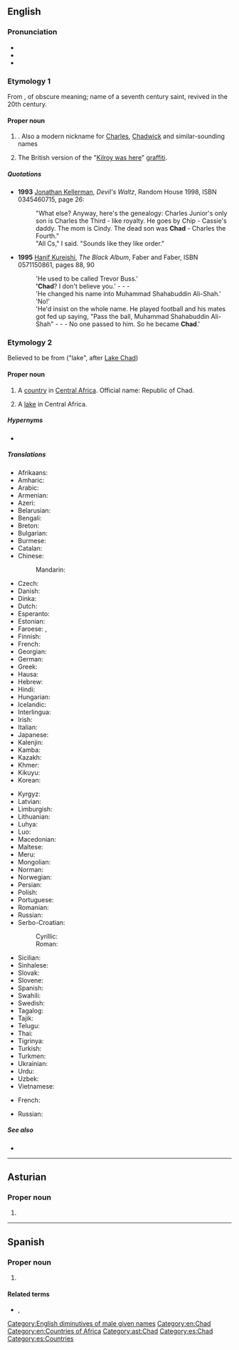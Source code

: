 {{also|chad}}
==English==
{{wikipedia}}

===Pronunciation===
* {{IPA|/tʃæd/|lang=en}}
* {{audio|En-us-Chad.ogg|Audio (US)|lang=en}}
* {{rhymes|æd|lang=en}}

===Etymology 1===
From {{etyl|ang|en}} {{m|ang|Ċeadda}}, of obscure meaning; name of a seventh century saint, revived in the 20th century.

====Proper noun====
{{en-proper noun}}

# {{given name|male|from=Old English}}. Also a modern nickname for [[Charles]], [[Chadwick]] and similar-sounding names
# {{senseid|en|Q597180}}{{lb|en|British}} The British version of the "[[Kilroy was here]]" [[graffiti]].

=====Quotations=====
* '''1993''' [[w:Jonathan Kellerman|Jonathan Kellerman]], ''Devil's Waltz'', Random House 1998, ISBN 0345460715, page 26:
*: "What else? Anyway, here's the genealogy: Charles Junior's only son is Charles the Third - like royalty. He goes by Chip - Cassie's daddy. The mom is Cindy. The dead son was '''Chad''' - Charles the Fourth."
*: "All Cs," I said. "Sounds like they like order."
* '''1995''' [[w:Hanif Kureishi|Hanif Kureishi]], ''The Black Album'', Faber and Faber, ISBN 0571150861, pages 88, 90
*: 'He used to be called Trevor Buss.'
*: ''''Chad'''? I don't believe you.' - - -
*: 'He changed his name into Muhammad Shahabuddin Ali-Shah.'
*: 'No!'
*: 'He'd insist on the whole name. He played football and his mates got fed up saying, "Pass the ball, Muhammad Shahabuddin Ali-Shah" - - - No one passed to him. So he became '''Chad'''.'

===Etymology 2===
Believed to be from {{etyl|kr|en}} {{m|kr|tsade}} ("lake", after [[w:Lake Chad|Lake Chad]])

====Proper noun====
{{en-proper noun}}

# {{senseid|en|Q657}}A [[country]] in [[Central Africa]]. Official name: Republic of Chad.
# {{senseid|en|Q125309}}A [[lake]] in Central Africa.

=====Hypernyms=====
* {{l|en|Subsahara}}

=====Translations=====
{{trans-top|id=Q657|country}}
* Afrikaans: {{t|af|Tsjad}}
* Amharic: {{t|am|ቻድ}}
* Arabic: {{t|ar|تْشَاد|m}}
* Armenian: {{t|hy|Չադ}}
* Azeri: {{t+|az|Çad}}
* Belarusian: {{t|be|Чад|m}}
* Bengali: {{t|bn|চাদ}}
* Breton: {{t|br|Tchad}}
* Bulgarian: {{t|bg|Чад|sc=Cyrl}}
* Burmese: {{t|my|ချဒ်}}
* Catalan: {{t+|ca|Txad|m}}
* Chinese:
*: Mandarin: {{t+|cmn|乍得|tr=Zhàdé|sc=Hani}}
* Czech: {{t+|cs|Čad|m}}
* Danish: {{t+|da|Tchad}}
* Dinka: {{t|din|Cad}}
* Dutch: {{t+|nl|Tsjaad}}
* Esperanto: {{t+|eo|Ĉado}}
* Estonian: {{t+|et|Tšaad}}
* Faroese: {{t|fo|Kjadd|n}}, {{t|fo|Kjad|n}}
* Finnish: {{t+|fi|Tšad}}
* French: {{t+|fr|Tchad}}
* Georgian: {{t|ka|ჩადი}}
* German: {{t+|de|Tschad}}
* Greek: {{t+|el|Τσαντ}}
* Hausa: {{t|ha|Cadi|f|alt=Cādì}}
* Hebrew: {{t|he|צ'אד|tr=chad}}
* Hindi: {{t+|hi|चाड}}
* Hungarian: {{t+|hu|Csád}}
* Icelandic: {{t+|is|Tsjad|n}}
* Interlingua: {{t|ia|Chad}}
* Irish: {{t|ga|Sead|m}}
* Italian: {{t+|it|Ciad}}
* Japanese: {{t+|ja|チャド|tr=Chado}}
* Kalenjin: {{t|kln|Chad}}
* Kamba: {{t|kam|Chad}}
* Kazakh: {{t|kk|Чад}}
* Khmer: {{t+|km|ឆាដ|tr=cʰaat|sc=Khmr}}
* Kikuyu: {{t|ki|Chad}}
* Korean: {{t|ko|^차드}}
{{trans-mid}}
* Kyrgyz: {{t+|ky|Чад}}
* Latvian: {{t+|lv|Čada|f}}
* Limburgish: {{t|li|Tchad}}
* Lithuanian: {{t+|lt|Čadas|m}}
* Luhya: {{t|luy|Chad}}
* Luo: {{t|luo|Chad}}
* Macedonian: {{t+|mk|Чад|m|tr=Čad}}
* Maltese: {{t|mt|Ċadd|alt=iċ-Ċadd}}
* Meru: {{t|mer|Chad}}
* Mongolian: {{t|mn|Чад}}
* Norman: {{t|nrf|Tchad|m}}
* Norwegian: {{t+|no|Tsjad}}
* Persian: {{t|fa|چاد|tr=čâd|sc=fa-Arab}}
* Polish: {{t+|pl|Czad}}
* Portuguese: {{t+|pt|Chade}}
* Romanian: {{t+|ro|Ciad|n}}
* Russian: {{t+|ru|Чад|m}}
* Serbo-Croatian:
*: Cyrillic: {{t|sh|Ча̑д|m|sc=Cyrl}}
*: Roman: {{t+|sh|Čȃd|m}}
* Sicilian: {{t|scn|Ciad|m}}
* Sinhalese: {{t|si|චෑඩ්}}
* Slovak: {{t|sk|Čad|m}}
* Slovene: {{t+|sl|Čád|m}}
* Spanish: {{t+|es|Chad}}
* Swahili: {{t+|sw|Chadi}}
* Swedish: {{t+|sv|Tchad}}
* Tagalog: {{t|tl|Tsad}}
* Tajik: {{t|tg|Чад}}
* Telugu: {{t-needed|te}}
* Thai: {{t+|th|ชาด}}
* Tigrinya: {{t|ti|ቻድ}}
* Turkish: {{t+|tr|Çad}}
* Turkmen: {{t|tk|Çad}}
* Ukrainian: {{t+|uk|Чад|m}}
* Urdu: {{t|ur|چاڈ|tr=cāḍ}}
* Uzbek: {{t+|uz|Chad}}
* Vietnamese: {{t|vi|Sát}}
{{trans-bottom}}

{{trans-top|id=Q125309|lake}}
* French: {{t+|fr|Tchad}}
{{trans-mid}}
* Russian: {{t+|ru|Чад|m}}
{{trans-bottom}}

=====See also=====
* {{l|en|Appendix:Countries of the world|Countries of the world}}

[[Category:English diminutives of male given names]]
[[Category:en:Chad]]
[[Category:en:Countries of Africa]]

----

==Asturian==
{{wikipedia|lang=ast}}

===Proper noun===
{{ast-proper noun|m}}

# {{l|en|Chad}}

[[Category:ast:Chad]]

----

==Spanish==
{{wikipedia|lang=es}}

===Proper noun===
{{es-proper noun}}

# {{l|en|Chad}}

====Related terms====
* {{l|es|chadiano}}, {{l|es|chadiana}}

[[Category:es:Chad]]
[[Category:es:Countries]]